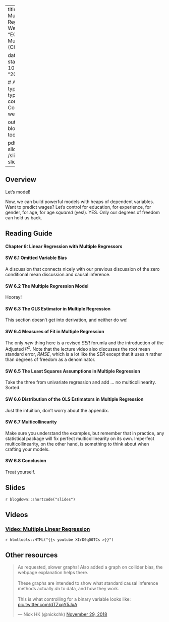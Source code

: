 

---
title: Week 6 - Multiple Linear Regression
sitetitle: Week 6
summary: "EC200 - Week 6 Multiple Regression (CH6)"

date: "2020-10-02"
start_date: "2020-10-05"
end_date: "2020-10-09"

  
  # Academic page type (do not modify).
type: docs
menu:
  content:
    parent: Course content
    weight: 6
    
output:
  blogdown::html_page:
    toc: true

pdf: /slides/ch6-slides.pdf
thumb: /slides/ch6-slides.png



---

## Overview

Let's model! 

Now, we can build powerful models with heaps of dependent variables. Want to predict wages? Let's control for education, for experience, for gender, for age, for age *squared* (yes!). YES. Only our degrees of freedom can hold us back. 


## Reading Guide

#### **Chapter 6: Linear Regression with Multiple Regressors**

#### **SW 6.1** Omitted Variable Bias 

A discussion that connects nicely with our previous discussion of the zero conditional mean discussion and causal inference. 

#### **SW 6.2** The Multiple Regression Model 

Hooray!

#### **SW 6.3** The OLS Estimator in Multiple Regression

This section doesn't get into derivation, and neither do we! 

#### **SW 6.4** Measures of Fit in Multiple Regression 

The only *new* thing here is a revised $SER$ forumla and the introduction of the Adjusted $R^2$. Note that the lecture video also discusses the root mean standard error, $RMSE$, which is a lot like the $SER$ except that it uses $n$ rather than degrees of freedom as a denominator. 

#### **SW 6.5** The Least Squares Assumptions in Multiple Regression 

Take the three from univariate regression and add ... no multicollinearity. Sorted. 

#### **SW 6.6** Distribution of the OLS Estimators in Multiple Regression 

Just the intuition, don't worry about the appendix. 

#### **SW 6.7** Multicollinearity 

Make sure you understand the examples, but remember that in practice, any statistical package will fix perfect multicollinearity on its own. Imperfect multicollinearity, on the other hand, is something to think about when crafting your models. 


#### **SW 6.8**	Conclusion

Treat yourself. 

## Slides

`r blogdown::shortcode("slides")`

## Videos
### [Video: Multiple Linear Regression](https://youtu.be/XIrD0qD0TCs)
`r htmltools::HTML("{{< youtube XIrD0qD0TCs >}}")`

## Other resources 

<blockquote class="twitter-tweet"><p lang="en" dir="ltr">As requested, slower graphs! Also added a graph on collider bias, the webpage explanation helps there.<br><br>These graphs are intended to show what standard causal inference methods actually *do* to data, and how they work.<br><br>This is what controlling for a binary variable looks like: <a href="https://t.co/dTZxqY5JxA">pic.twitter.com/dTZxqY5JxA</a></p>&mdash; Nick HK (@nickchk) <a href="https://twitter.com/nickchk/status/1068215492458905600?ref_src=twsrc%5Etfw">November 29, 2018</a></blockquote> <script async src="https://platform.twitter.com/widgets.js" charset="utf-8"></script> 



 
